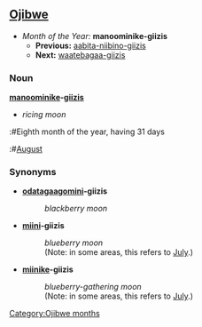 ==[[Ojibwe]]==
*''Month of the Year:'' '''manoominike-giizis'''
**'''Previous:''' [[aabita-niibino-giizis]]
**'''Next:''' [[waatebagaa-giizis]]

===Noun===
'''[[manoominike]]-[[giizis]]'''
*''ricing moon''
:#Eighth month of the year, having 31 days
:#[[August]]

===Synonyms===
*'''[[odatagaagomin]]i-giizis'''
*:''blackberry moon''

*'''[[miinan|miini]]-giizis'''
*:''blueberry moon''
*:(Note: in some areas, this refers to [[July]].)

*'''[[miinike]]-giizis'''
*:''blueberry-gathering moon''
*:(Note: in some areas, this refers to [[July]].)

[[Category:Ojibwe months]]